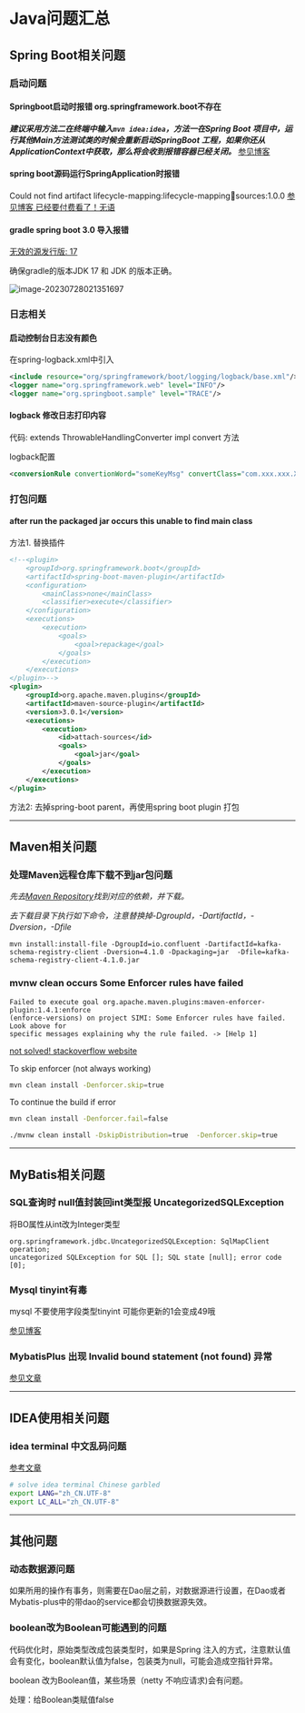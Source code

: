 # Java问题汇总

## Spring Boot相关问题

### 启动问题

#### Springboot启动时报错 org.springframework.boot不存在

***建议采用方法二在终端中输入`mvn idea:idea`，方法一在Spring Boot 项目中，运行其他Main方法测试类的时候会重新启动SpringBoot 工程，如果你还从ApplicationContext中获取，那么将会收到报错容器已经关闭。***
[参见博客](https://blog.csdn.net/qq_35456400/article/details/107190640)

#### spring boot源码运行SpringApplication时报错

Could not find artifact lifecycle-mapping:lifecycle-mapping:jar:sources:1.0.0
[参见博客 已经要付费看了！无语](https://blog.csdn.net/awecoder/article/details/101159870)

#### gradle spring boot 3.0 导入报错

[无效的源发行版: 17](https://stackoverflow.com/questions/69696321/intellij-invalid-source-release-17)

确保gradle的版本JDK 17 和 JDK 的版本正确。

![image-20230728021351697](https://s2.loli.net/2023/07/28/UzsD4BnrPYSbo1T.png)

### 日志相关

#### 启动控制台日志没有颜色

在spring-logback.xml中引入
```xml
<include resource="org/springframework/boot/logging/logback/base.xml"/>
<logger name="org.springframework.web" level="INFO"/>
<logger name="org.springboot.sample" level="TRACE"/>
```

#### logback 修改日志打印内容

代码: extends ThrowableHandlingConverter
impl convert 方法

logback配置
```xml
<conversionRule convertionWord="someKeyMsg" convertClass="com.xxx.xxx.Xclass"/>
```

### 打包问题

#### after run the packaged jar occurs this unable to find main class

方法1. 替换插件
```xml
<!--<plugin>
	<groupId>org.springframework.boot</groupId>
	<artifactId>spring-boot-maven-plugin</artifactId>
	<configuration>
		<mainClass>none</mainClass>
		<classifier>execute</classifier>
	</configuration>
	<executions>
		<execution>
			<goals>
				<goal>repackage</goal>
			</goals>
		</execution>
	</executions>
</plugin>-->
<plugin>
	<groupId>org.apache.maven.plugins</groupId>
	<artifactId>maven-source-plugin</artifactId>
	<version>3.0.1</version>
	<executions>
		<execution>
			<id>attach-sources</id>
			<goals>
				<goal>jar</goal>
			</goals>
		</execution>
	</executions>
</plugin>
```

方法2: 去掉spring-boot parent，再使用spring boot plugin 打包

---

## Maven相关问题

### 处理Maven远程仓库下载不到jar包问题

*先去[Maven Repository](https://mvnrepository.com/)找到对应的依赖，并下载。*

*去下载目录下执行如下命令，注意替换掉-DgroupId，-DartifactId，-Dversion，-Dfile*

```shell
mvn install:install-file -DgroupId=io.confluent -DartifactId=kafka-schema-registry-client -Dversion=4.1.0 -Dpackaging=jar  -Dfile=kafka-schema-registry-client-4.1.0.jar
```

### mvnw clean occurs Some Enforcer rules have failed

```log
Failed to execute goal org.apache.maven.plugins:maven-enforcer-plugin:1.4.1:enforce
(enforce-versions) on project SIMI: Some Enforcer rules have failed. Look above for
specific messages explaining why the rule failed. -> [Help 1]
```

[not solved! stackoverflow  website](https://stackoverflow.com/questions/45337558/failed-to-execute-goal-org-apache-maven-pluginsmaven-enforcer-plugin?newreg=4546ba2b3da24e02908324ea31452cb8)

To skip enforcer (not always working)
```bash
mvn clean install -Denforcer.skip=true
```

To continue the build if error
```bash
mvn clean install -Denforcer.fail=false
```

```bash
./mvnw clean install -DskipDistribution=true  -Denforcer.skip=true
```

---

## MyBatis相关问题

### SQL查询时 null值封装回int类型报 UncategorizedSQLException

将BO属性从int改为Integer类型

```
org.springframework.jdbc.UncategorizedSQLException: SqlMapClient operation; 
uncategorized SQLException for SQL []; SQL state [null]; error code [0];
```

### Mysql tinyint有毒

mysql 不要使用字段类型tinyint 可能你更新的1会变成49哦

[参见博客](https://www.huaweicloud.com/articles/11968406.html)

### MybatisPlus 出现 Invalid bound statement (not found) 异常

[参见文章](https://baomidou.com/pages/f84a74/#%E5%87%BA%E7%8E%B0-invalid-bound-statement-not-found-%E5%BC%82%E5%B8%B8)

---

## IDEA使用相关问题

### idea terminal 中文乱码问题

[参考文章](https://blog.csdn.net/xgw1010/article/details/108583796)

```bash
# solve idea terminal Chinese garbled
export LANG="zh_CN.UTF-8"
export LC_ALL="zh_CN.UTF-8"
```

---

## 其他问题

### 动态数据源问题

如果所用的操作有事务，则需要在Dao层之前，对数据源进行设置，在Dao或者Mybatis-plus中的带dao的service都会切换数据源失效。

### boolean改为Boolean可能遇到的问题

代码优化时，原始类型改成包装类型时，如果是Spring 注入的方式，注意默认值会有变化，boolean默认值为false，包装类为null，可能会造成空指针异常。

boolean 改为Boolean值，某些场景（netty 不响应请求)会有问题。

处理：给Boolean类赋值false
